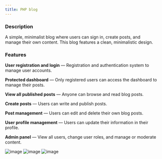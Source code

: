 ```yaml
---
title: PHP blog
---
```



<a href="/Rapport-de-formation/technologies/php">
<Badge text="PHP" variant="note" />
</a>

<a href="/Rapport-de-formation/technologies/tailwind">
<Badge text="tailwind" variant="note" />
</a>


### Description

A simple, minimalist blog where users can sign in, create posts, and manage their own content.
This blog features a clean, minimalistic design.

### Features

**User registration and login** — Registration and authentication system to manage user accounts.

**Protected dashboard** — Only registered users can access the dashboard to manage their posts.

**View all published posts** — Anyone can browse and read blog posts.

**Create posts** — Users can write and publish posts.

**Post management** — Users can edit and delete their own blog posts.

**User profile management** — Users can update their information in their profile.

**Admin panel** — View all users, change user roles, and manage or moderate content.


![image](/Rapport-de-formation/php-blog-homepage.png)
![image](/Rapport-de-formation/php-blog-profile.png)
![image](/Rapport-de-formation/php-blog-adminpanel.png)
